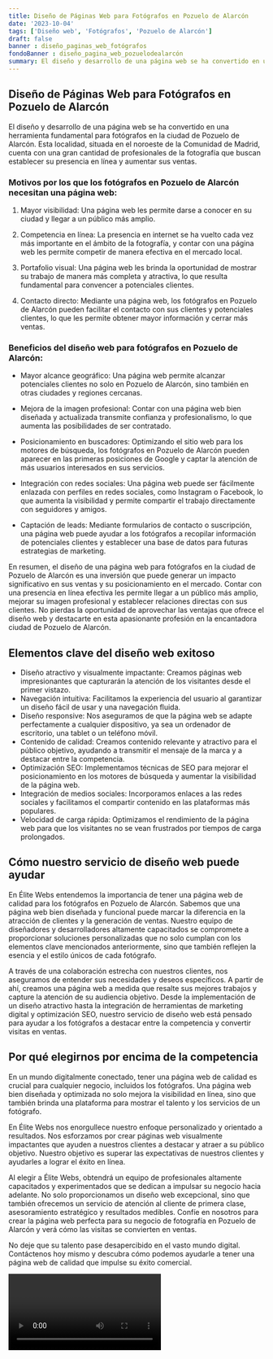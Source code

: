 ```yaml
---
title: Diseño de Páginas Web para Fotógrafos en Pozuelo de Alarcón
date: '2023-10-04'
tags: ['Diseño web', 'Fotógrafos', 'Pozuelo de Alarcón']
draft: false
banner : diseño_paginas_web_fotógrafos
fondoBanner : diseño_pagina_web_pozuelodealarcón
summary: El diseño y desarrollo de una página web se ha convertido en una herramienta fundamental para fotógrafos en la ciudad de Pozuelo de Alarcón. Esta localidad, situada en el noroeste de la Comunidad de Madrid, cuenta con una gran cantidad de profesionales de la fotografía que buscan establecer su presencia en línea y aumentar sus ventas.
---
```


## Diseño de Páginas Web para Fotógrafos en Pozuelo de Alarcón

El diseño y desarrollo de una página web se ha convertido en una herramienta fundamental para fotógrafos en la ciudad de Pozuelo de Alarcón. Esta localidad, situada en el noroeste de la Comunidad de Madrid, cuenta con una gran cantidad de profesionales de la fotografía que buscan establecer su presencia en línea y aumentar sus ventas.

### Motivos por los que los fotógrafos en Pozuelo de Alarcón necesitan una página web:

1. Mayor visibilidad: Una página web les permite darse a conocer en su ciudad y llegar a un público más amplio.

2. Competencia en línea: La presencia en internet se ha vuelto cada vez más importante en el ámbito de la fotografía, y contar con una página web les permite competir de manera efectiva en el mercado local.

3. Portafolio visual: Una página web les brinda la oportunidad de mostrar su trabajo de manera más completa y atractiva, lo que resulta fundamental para convencer a potenciales clientes.

4. Contacto directo: Mediante una página web, los fotógrafos en Pozuelo de Alarcón pueden facilitar el contacto con sus clientes y potenciales clientes, lo que les permite obtener mayor información y cerrar más ventas.

### Beneficios del diseño web para fotógrafos en Pozuelo de Alarcón:

- Mayor alcance geográfico: Una página web permite alcanzar potenciales clientes no solo en Pozuelo de Alarcón, sino también en otras ciudades y regiones cercanas.

- Mejora de la imagen profesional: Contar con una página web bien diseñada y actualizada transmite confianza y profesionalismo, lo que aumenta las posibilidades de ser contratado.

- Posicionamiento en buscadores: Optimizando el sitio web para los motores de búsqueda, los fotógrafos en Pozuelo de Alarcón pueden aparecer en las primeras posiciones de Google y captar la atención de más usuarios interesados en sus servicios.

- Integración con redes sociales: Una página web puede ser fácilmente enlazada con perfiles en redes sociales, como Instagram o Facebook, lo que aumenta la visibilidad y permite compartir el trabajo directamente con seguidores y amigos.

- Captación de leads: Mediante formularios de contacto o suscripción, una página web puede ayudar a los fotógrafos a recopilar información de potenciales clientes y establecer una base de datos para futuras estrategias de marketing.

En resumen, el diseño de una página web para fotógrafos en la ciudad de Pozuelo de Alarcón es una inversión que puede generar un impacto significativo en sus ventas y su posicionamiento en el mercado. Contar con una presencia en línea efectiva les permite llegar a un público más amplio, mejorar su imagen profesional y establecer relaciones directas con sus clientes. No pierdas la oportunidad de aprovechar las ventajas que ofrece el diseño web y destacarte en esta apasionante profesión en la encantadora ciudad de Pozuelo de Alarcón.

<GifSeo />

<Cta />

## Elementos clave del diseño web exitoso

- Diseño atractivo y visualmente impactante: Creamos páginas web impresionantes que capturarán la atención de los visitantes desde el primer vistazo.
- Navegación intuitiva: Facilitamos la experiencia del usuario al garantizar un diseño fácil de usar y una navegación fluida.
- Diseño responsive: Nos aseguramos de que la página web se adapte perfectamente a cualquier dispositivo, ya sea un ordenador de escritorio, una tablet o un teléfono móvil.
- Contenido de calidad: Creamos contenido relevante y atractivo para el público objetivo, ayudando a transmitir el mensaje de la marca y a destacar entre la competencia.
- Optimización SEO: Implementamos técnicas de SEO para mejorar el posicionamiento en los motores de búsqueda y aumentar la visibilidad de la página web.
- Integración de medios sociales: Incorporamos enlaces a las redes sociales y facilitamos el compartir contenido en las plataformas más populares.
- Velocidad de carga rápida: Optimizamos el rendimiento de la página web para que los visitantes no se vean frustrados por tiempos de carga prolongados.

## Cómo nuestro servicio de diseño web puede ayudar

En Élite Webs entendemos la importancia de tener una página web de calidad para los fotógrafos en Pozuelo de Alarcón. Sabemos que una página web bien diseñada y funcional puede marcar la diferencia en la atracción de clientes y la generación de ventas. Nuestro equipo de diseñadores y desarrolladores altamente capacitados se compromete a proporcionar soluciones personalizadas que no solo cumplan con los elementos clave mencionados anteriormente, sino que también reflejen la esencia y el estilo únicos de cada fotógrafo.

A través de una colaboración estrecha con nuestros clientes, nos aseguramos de entender sus necesidades y deseos específicos. A partir de ahí, creamos una página web a medida que resalte sus mejores trabajos y capture la atención de su audiencia objetivo. Desde la implementación de un diseño atractivo hasta la integración de herramientas de marketing digital y optimización SEO, nuestro servicio de diseño web está pensado para ayudar a los fotógrafos a destacar entre la competencia y convertir visitas en ventas.

## Por qué elegirnos por encima de la competencia

En un mundo digitalmente conectado, tener una página web de calidad es crucial para cualquier negocio, incluidos los fotógrafos. Una página web bien diseñada y optimizada no solo mejora la visibilidad en línea, sino que también brinda una plataforma para mostrar el talento y los servicios de un fotógrafo.

En Élite Webs nos enorgullece nuestro enfoque personalizado y orientado a resultados. Nos esforzamos por crear páginas web visualmente impactantes que ayuden a nuestros clientes a destacar y atraer a su público objetivo. Nuestro objetivo es superar las expectativas de nuestros clientes y ayudarles a lograr el éxito en línea.

Al elegir a Élite Webs, obtendrá un equipo de profesionales altamente capacitados y experimentados que se dedican a impulsar su negocio hacia adelante. No solo proporcionamos un diseño web excepcional, sino que también ofrecemos un servicio de atención al cliente de primera clase, asesoramiento estratégico y resultados medibles. Confíe en nosotros para crear la página web perfecta para su negocio de fotografía en Pozuelo de Alarcón y verá cómo las visitas se convierten en ventas.

No deje que su talento pase desapercibido en el vasto mundo digital. Contáctenos hoy mismo y descubra cómo podemos ayudarle a tener una página web de calidad que impulse su éxito comercial.

<Video />

<CtaBot job='Fotógrafos' city='Pozuelo de Alarcón'/>

<Gmaps query='Pozuelo de Alarcón+españa+maps' />